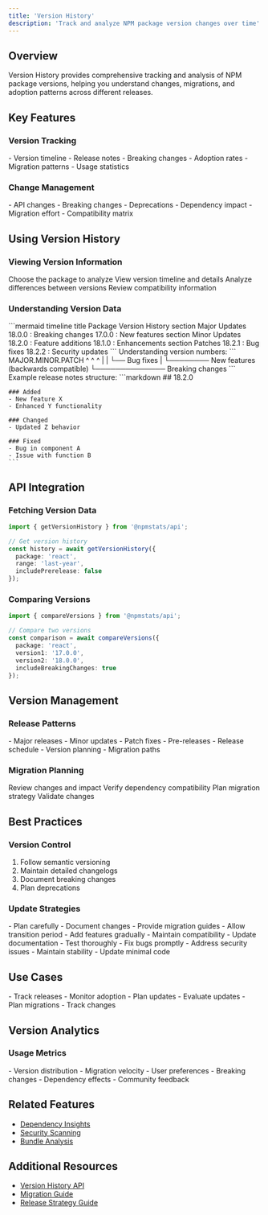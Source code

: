 ```yaml
---
title: 'Version History'
description: 'Track and analyze NPM package version changes over time'
---
```


## Overview

Version History provides comprehensive tracking and analysis of NPM package versions, helping you understand changes, migrations, and adoption patterns across different releases.

## Key Features

### Version Tracking

<CardGroup cols={2}>
  <Card title="Release History" icon="clock-rotate-left">
    - Version timeline
    - Release notes
    - Breaking changes
  </Card>
  <Card title="Version Analysis" icon="chart-line">
    - Adoption rates
    - Migration patterns
    - Usage statistics
  </Card>
</CardGroup>

### Change Management

<CardGroup cols={2}>
  <Card title="Change Tracking" icon="code-compare">
    - API changes
    - Breaking changes
    - Deprecations
  </Card>
  <Card title="Impact Analysis" icon="chart-impact">
    - Dependency impact
    - Migration effort
    - Compatibility matrix
  </Card>
</CardGroup>

## Using Version History

### Viewing Version Information

<Steps>
  <Step title="Select Package">
    Choose the package to analyze
  </Step>
  <Step title="Browse Versions">
    View version timeline and details
  </Step>
  <Step title="Compare Changes">
    Analyze differences between versions
  </Step>
  <Step title="Check Compatibility">
    Review compatibility information
  </Step>
</Steps>

### Understanding Version Data

<AccordionGroup>
  <Accordion title="Version Timeline">
    ```mermaid
    timeline
      title Package Version History
      section Major Updates
        18.0.0 : Breaking changes
        17.0.0 : New features
      section Minor Updates
        18.2.0 : Feature additions
        18.1.0 : Enhancements
      section Patches
        18.2.1 : Bug fixes
        18.2.2 : Security updates
    ```
  </Accordion>
  
  <Accordion title="Semantic Versioning">
    Understanding version numbers:
    ```
    MAJOR.MINOR.PATCH
    ^     ^     ^
    |     |     └── Bug fixes
    |     └──────── New features (backwards compatible)
    └────────────── Breaking changes
    ```
  </Accordion>
  
  <Accordion title="Release Notes">
    Example release notes structure:
    ```markdown
    ## 18.2.0
    
    ### Added
    - New feature X
    - Enhanced Y functionality
    
    ### Changed
    - Updated Z behavior
    
    ### Fixed
    - Bug in component A
    - Issue with function B
    ```
  </Accordion>
</AccordionGroup>

## API Integration

### Fetching Version Data

```typescript
import { getVersionHistory } from '@npmstats/api';

// Get version history
const history = await getVersionHistory({
  package: 'react',
  range: 'last-year',
  includePrerelease: false
});
```

### Comparing Versions

```typescript
import { compareVersions } from '@npmstats/api';

// Compare two versions
const comparison = await compareVersions({
  package: 'react',
  version1: '17.0.0',
  version2: '18.0.0',
  includeBreakingChanges: true
});
```

## Version Management

### Release Patterns

<CardGroup cols={2}>
  <Card title="Release Types" icon="code-branch">
    - Major releases
    - Minor updates
    - Patch fixes
    - Pre-releases
  </Card>
  <Card title="Release Strategy" icon="sitemap">
    - Release schedule
    - Version planning
    - Migration paths
  </Card>
</CardGroup>

### Migration Planning

<Steps>
  <Step title="Version Assessment">
    Review changes and impact
  </Step>
  <Step title="Compatibility Check">
    Verify dependency compatibility
  </Step>
  <Step title="Update Planning">
    Plan migration strategy
  </Step>
  <Step title="Testing">
    Validate changes
  </Step>
</Steps>

## Best Practices

### Version Control

1. Follow semantic versioning
2. Maintain detailed changelogs
3. Document breaking changes
4. Plan deprecations

### Update Strategies

<AccordionGroup>
  <Accordion title="Major Updates">
    - Plan carefully
    - Document changes
    - Provide migration guides
    - Allow transition period
  </Accordion>
  
  <Accordion title="Minor Updates">
    - Add features gradually
    - Maintain compatibility
    - Update documentation
    - Test thoroughly
  </Accordion>
  
  <Accordion title="Patch Updates">
    - Fix bugs promptly
    - Address security issues
    - Maintain stability
    - Update minimal code
  </Accordion>
</AccordionGroup>

## Use Cases

<CardGroup cols={2}>
  <Card title="Package Authors" icon="code">
    - Track releases
    - Monitor adoption
    - Plan updates
  </Card>
  <Card title="Package Users" icon="users">
    - Evaluate updates
    - Plan migrations
    - Track changes
  </Card>
</CardGroup>

## Version Analytics

### Usage Metrics

<CardGroup cols={2}>
  <Card title="Adoption Rates" icon="chart-line">
    - Version distribution
    - Migration velocity
    - User preferences
  </Card>
  <Card title="Impact Analysis" icon="chart-network">
    - Breaking changes
    - Dependency effects
    - Community feedback
  </Card>
</CardGroup>

## Related Features

- [Dependency Insights](/features/dependency-insights)
- [Security Scanning](/features/security-scanning)
- [Bundle Analysis](/features/bundle-analysis)

## Additional Resources

- [Version History API](/api-reference/endpoints/versions)
- [Migration Guide](/guides/version-migration)
- [Release Strategy Guide](/guides/release-strategy) 